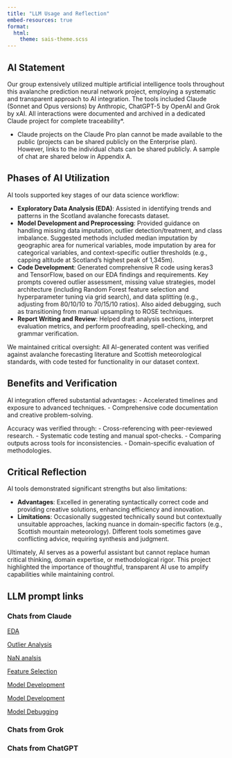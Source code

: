 ```yaml
---
title: "LLM Usage and Reflection"
embed-resources: true
format: 
  html:
    theme: sais-theme.scss
---
```


## AI Statement
Our group extensively utilized multiple artificial intelligence tools throughout this avalanche prediction neural network project, employing a systematic and transparent approach to AI integration. The tools included Claude (Sonnet and Opus versions) by Anthropic, ChatGPT-5 by OpenAI and Grok by xAI. All interactions were documented and archived in a dedicated Claude project for complete traceability*.

* Claude projects on the Claude Pro plan cannot be made available to the public (projects can be shared publicly on the Enterprise plan). However, links to the individual chats can be shared publicly. A sample of chat are shared below in Appendix A.

## Phases of AI Utilization
AI tools supported key stages of our data science workflow:

- **Exploratory Data Analysis (EDA)**: Assisted in identifying trends and patterns in the Scotland avalanche forecasts dataset.
- **Model Development and Preprocessing**: Provided guidance on handling missing data imputation, outlier detection/treatment, and class imbalance. Suggested methods included median imputation by geographic area for numerical variables, mode imputation by area for categorical variables, and context-specific outlier thresholds (e.g., capping altitude at Scotland's highest peak of 1,345m).
- **Code Development**: Generated comprehensive R code using keras3 and TensorFlow, based on our EDA findings and requirements. Key prompts covered outlier assessment, missing value strategies, model architecture (including Random Forest feature selection and hyperparameter tuning via grid search), and data splitting (e.g., adjusting from 80/10/10 to 70/15/10 ratios). Also aided debugging, such as transitioning from manual upsampling to ROSE techniques.
- **Report Writing and Review**: Helped draft analysis sections, interpret evaluation metrics, and perform proofreading, spell-checking, and grammar verification.

We maintained critical oversight: All AI-generated content was verified against avalanche forecasting literature and Scottish meteorological standards, with code tested for functionality in our dataset context.

## Benefits and Verification
AI integration offered substantial advantages:
- Accelerated timelines and exposure to advanced techniques.
- Comprehensive code documentation and creative problem-solving.

Accuracy was verified through:
- Cross-referencing with peer-reviewed research.
- Systematic code testing and manual spot-checks.
- Comparing outputs across tools for inconsistencies.
- Domain-specific evaluation of methodologies.

## Critical Reflection
AI tools demonstrated significant strengths but also limitations:

- **Advantages**: Excelled in generating syntactically correct code and providing creative solutions, enhancing efficiency and innovation.
- **Limitations**: Occasionally suggested technically sound but contextually unsuitable approaches, lacking nuance in domain-specific factors (e.g., Scottish mountain meteorology). Different tools sometimes gave conflicting advice, requiring synthesis and judgment.

Ultimately, AI serves as a powerful assistant but cannot replace human critical thinking, domain expertise, or methodological rigor. This project highlighted the importance of thoughtful, transparent AI use to amplify capabilities while maintaining control.

## LLM prompt links

### Chats from Claude

[EDA](https://claude.ai/share/c0e2308c-8205-446e-8800-1881a645b3a3)

[Outlier Analysis](https://claude.ai/share/bffd6c29-b1d2-4082-a885-654aeacac45b)

[NaN analsis](https://claude.ai/share/b2a6d389-a55e-4628-a36c-753060f37a27)

[Feature Selection](https://claude.ai/share/b547e6dc-3399-4ca1-b35c-5c4da2cbac81)

[Model Development](https://claude.ai/share/6506f0ba-d9a2-46d4-9621-3f1f2c8a4936)

[Model Development](https://claude.ai/share/d9d313c3-8881-4e09-bc93-2e3982d2612a)

[Model Debugging](https://claude.ai/share/8e3a9f15-d074-483f-8576-88a426b1ecf5)

### Chats from Grok

### Chats from ChatGPT
